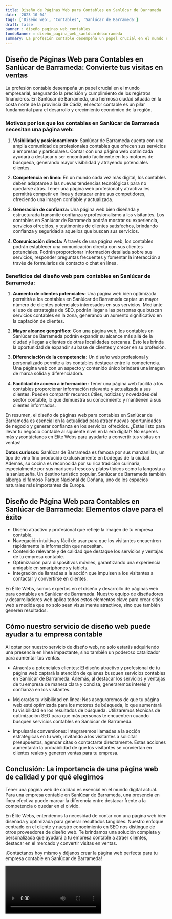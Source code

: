 ```yaml
---
title: Diseño de Páginas Web para Contables en Sanlúcar de Barrameda
date: '2023-10-04'
tags: ['Diseño web', 'Contables', 'Sanlúcar de Barrameda']
draft: false
banner : diseño_paginas_web_contables
fondoBanner : diseño_pagina_web_sanlúcardebarrameda
summary: La profesión contable desempeña un papel crucial en el mundo empresarial, asegurando la precisión y cumplimiento de los registros financieros. En Sanlúcar de Barrameda, una hermosa ciudad situada en la costa norte de la provincia de Cádiz, el sector contable es un pilar fundamental para el desarrollo y crecimiento económico de la región.
---
```


## Diseño de Páginas Web para Contables en Sanlúcar de Barrameda: Convierte tus visitas en ventas

La profesión contable desempeña un papel crucial en el mundo empresarial, asegurando la precisión y cumplimiento de los registros financieros. En Sanlúcar de Barrameda, una hermosa ciudad situada en la costa norte de la provincia de Cádiz, el sector contable es un pilar fundamental para el desarrollo y crecimiento económico de la región.

### Motivos por los que los contables en Sanlúcar de Barrameda necesitan una página web:

1. **Visibilidad y posicionamiento:** Sanlúcar de Barrameda cuenta con una amplia comunidad de profesionales contables que ofrecen sus servicios a empresas y particulares. Contar con una página web optimizada ayudará a destacar y ser encontrado fácilmente en los motores de búsqueda, generando mayor visibilidad y atrayendo potenciales clientes.

2. **Competencia en línea:** En un mundo cada vez más digital, los contables deben adaptarse a las nuevas tendencias tecnológicas para no quedarse atrás. Tener una página web profesional y atractiva les permitirá competir en línea y destacar entre sus competidores, ofreciendo una imagen confiable y actualizada.

3. **Generación de confianza:** Una página web bien diseñada y estructurada transmite confianza y profesionalismo a los visitantes. Los contables en Sanlúcar de Barrameda podrán mostrar su experiencia, servicios ofrecidos, y testimonios de clientes satisfechos, brindando confianza y seguridad a aquellos que buscan sus servicios.

4. **Comunicación directa:** A través de una página web, los contables podrán establecer una comunicación directa con sus clientes potenciales. Podrán proporcionar información detallada sobre sus servicios, responder preguntas frecuentes y fomentar la interacción a través de formularios de contacto o chat en línea.

### Beneficios del diseño web para contables en Sanlúcar de Barrameda:

1. **Aumento de clientes potenciales:** Una página web bien optimizada permitirá a los contables en Sanlúcar de Barrameda captar un mayor número de clientes potenciales interesados en sus servicios. Mediante el uso de estrategias de SEO, podrán llegar a las personas que buscan servicios contables en la zona, generando un aumento significativo en la captación de clientes.

2. **Mayor alcance geográfico:** Con una página web, los contables en Sanlúcar de Barrameda podrán expandir su alcance más allá de la ciudad y llegar a clientes de otras localidades cercanas. Esto les brinda la oportunidad de expandir su base de clientes y crecer en su profesión.

3. **Diferenciación de la competencia:** Un diseño web profesional y personalizado permite a los contables destacar entre la competencia. Una página web con un aspecto y contenido único brindará una imagen de marca sólida y diferenciadora.

4. **Facilidad de acceso a información:** Tener una página web facilita a los contables proporcionar información relevante y actualizada a sus clientes. Pueden compartir recursos útiles, noticias y novedades del sector contable, lo que demuestra su conocimiento y mantienen a sus clientes informados.

En resumen, el diseño de páginas web para contables en Sanlúcar de Barrameda es esencial en la actualidad para atraer nuevas oportunidades de negocio y generar confianza en los servicios ofrecidos. ¿Estás listo para llevar tu negocio contable al siguiente nivel en la era digital? No esperes más y ¡contáctanos en Élite Webs para ayudarte a convertir tus visitas en ventas!

**Datos curiosos:** Sanlúcar de Barrameda es famosa por sus manzanillas, un tipo de vino fino producido exclusivamente en bodegas de la ciudad. Además, su cocina es reconocida por su rica tradición culinaria, especialmente por sus mariscos frescos y platos típicos como la langosta a la sanluqueña. Un destino turístico popular, Sanlúcar de Barrameda también alberga el famoso Parque Nacional de Doñana, uno de los espacios naturales más importantes de Europa.

<GifSeo />

<Cta />

## Diseño de Página Web para Contables en Sanlúcar de Barrameda: Elementos clave para el éxito

- Diseño atractivo y profesional que refleje la imagen de tu empresa contable.
- Navegación intuitiva y fácil de usar para que los visitantes encuentren rápidamente la información que necesitan.
- Contenido relevante y de calidad que destaque los servicios y ventajas de tu empresa contable.
- Optimización para dispositivos móviles, garantizando una experiencia amigable en smartphones y tablets.
- Integración de llamadas a la acción que impulsen a los visitantes a contactar y convertirse en clientes.

En Élite Webs, somos expertos en el diseño y desarrollo de páginas web para contables en Sanlúcar de Barrameda. Nuestro equipo de diseñadores y desarrolladores web aplica todos estos elementos clave para crear sitios web a medida que no solo sean visualmente atractivos, sino que también generen resultados.

## Cómo nuestro servicio de diseño web puede ayudar a tu empresa contable

Al optar por nuestro servicio de diseño web, no solo estarás adquiriendo una presencia en línea impactante, sino también un poderoso catalizador para aumentar tus ventas.

- Atraerás a potenciales clientes: El diseño atractivo y profesional de tu página web captará la atención de quienes busquen servicios contables en Sanlúcar de Barrameda. Además, al destacar los servicios y ventajas de tu empresa de manera clara y concisa, generaremos interés y confianza en los visitantes.

- Mejorarás tu visibilidad en línea: Nos aseguraremos de que tu página web esté optimizada para los motores de búsqueda, lo que aumentará tu visibilidad en los resultados de búsqueda. Utilizaremos técnicas de optimización SEO para que más personas te encuentren cuando busquen servicios contables en Sanlúcar de Barrameda.

- Impulsarás conversiones: Integraremos llamadas a la acción estratégicas en tu web, invitando a los visitantes a solicitar presupuestos, agendar citas o contactarte directamente. Estas acciones aumentarán la probabilidad de que los visitantes se conviertan en clientes reales y generen ventas para tu empresa.

## Conclusión: La importancia de una página web de calidad y por qué elegirnos

Tener una página web de calidad es esencial en el mundo digital actual. Para una empresa contable en Sanlúcar de Barrameda, una presencia en línea efectiva puede marcar la diferencia entre destacar frente a la competencia o quedar en el olvido.

En Élite Webs, entendemos la necesidad de contar con una página web bien diseñada y optimizada para generar resultados tangibles. Nuestro enfoque centrado en el cliente y nuestro conocimiento en SEO nos distingue de otros proveedores de diseño web. Te brindamos una solución completa y personalizada que ayudará a tu empresa contable a atraer clientes, destacar en el mercado y convertir visitas en ventas.

¡Contáctanos hoy mismo y déjanos crear la página web perfecta para tu empresa contable en Sanlúcar de Barrameda!

<Video />

<CtaBot job='Contables' city='Sanlúcar de Barrameda'/>

<Gmaps query='Sanlúcar de Barrameda+españa+maps' />